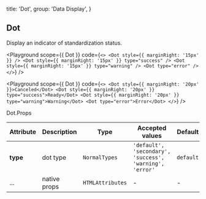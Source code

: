 
  title: 'Dot',
  group: 'Data Display',
}

## Dot

Display an indicator of standardization status.

<Playground
  scope={{ Dot }}
  code={`
<>
  <Dot style={{ marginRight: '15px' }} />
  <Dot style={{ marginRight: '15px' }} type="success" />
  <Dot style={{ marginRight: '15px' }} type="warning" />
  <Dot type="error" />
</>
`} />

<Playground
  scope={{ Dot }}
  code={`
<>
  <Dot style={{ marginRight: '20px' }}>Canceled</Dot>
  <Dot style={{ marginRight: '20px' }} type="success">Ready</Dot>
  <Dot style={{ marginRight: '20px' }} type="warning">Warning</Dot>
  <Dot type="error">Error</Dot>
</>
`} />

<Attributes edit="/pages/docs/components/dot.mdx">
<Attributes.Title>Dot.Props</Attributes.Title>

| Attribute | Description | Type | Accepted values | Default
| ---------- | ---------- | ---- |  -------------- | ------ |
| **type** | dot type | `NormalTypes` | `'default', 'secondary', 'success', 'warning', 'error'` | `default` |
| ... | native props | `HTMLAttributes` | - | - |

</Attributes>

